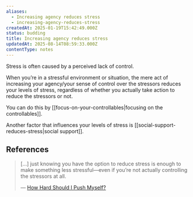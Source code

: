 ```yaml
---
aliases:
  - Increasing agency reduces stress
  - increasing-agency-reduces-stress
createdAt: 2025-01-19T15:42:49.000Z
status: budding
title: Increasing agency reduces stress
updatedAt: 2025-08-14T08:59:33.000Z
contentType: notes
---
```

Stress is often caused by a perceived lack of control.

When you’re in a stressful environment or situation, the mere act of increasing your agency/your sense of control over the stressors reduces your levels of stress, regardless of whether you actually take action to reduce the stressors or not.

You can do this by [[focus-on-your-controllables|focusing on the controllables]].

Another factor that influences your levels of stress is [[social-support-reduces-stress|social support]].

## References

> […] just knowing you have the option to reduce stress is enough to make something less stressful—even if you’re not actually controlling the stressors at all.
>
> — [How Hard Should I Push Myself?](https://readwise.io/bookreview/11303845?highlight=235390231)
